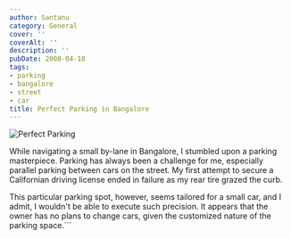 ```yaml
---
author: Santanu
category: General
cover: ''
coverAlt: ''
description: ''
pubDate: 2008-04-18
tags:
- parking
- bangalore
- street
- car
title: Perfect Parking in Bangalore
---
```



<Image src={pic1} alt="Perfect Parking"/>

While navigating a small by-lane in Bangalore, I stumbled upon a parking masterpiece. Parking has always been a challenge for me, especially parallel parking between cars on the street. My first attempt to secure a Californian driving license ended in failure as my rear tire grazed the curb.

This particular parking spot, however, seems tailored for a small car, and I admit, I wouldn't be able to execute such precision. It appears that the owner has no plans to change cars, given the customized nature of the parking space.```